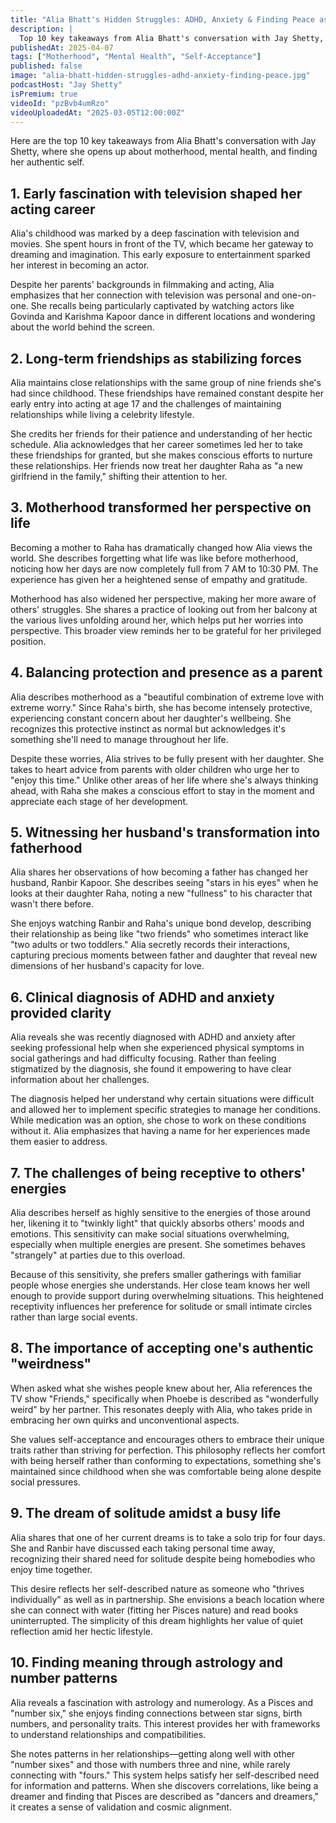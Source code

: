 ```yaml
---
title: "Alia Bhatt's Hidden Struggles: ADHD, Anxiety & Finding Peace as a New Mother"
description: |
  Top 10 key takeaways from Alia Bhatt's conversation with Jay Shetty, where she opens up about motherhood, mental health, and finding her authentic self.
publishedAt: 2025-04-07
tags: ["Motherhood", "Mental Health", "Self-Acceptance"]
published: false
image: "alia-bhatt-hidden-struggles-adhd-anxiety-finding-peace.jpg"
podcastHost: "Jay Shetty"
isPremium: true
videoId: "pzBvb4umRzo"
videoUploadedAt: "2025-03-05T12:00:00Z"
---
```



<PodcastSummaryPageLayout frontmatter={frontmatter}>

Here are the top 10 key takeaways from Alia Bhatt's conversation with Jay Shetty, where she opens up about motherhood, mental health, and finding her authentic self.

## 1. Early fascination with television shaped her acting career

Alia's childhood was marked by a deep fascination with television and movies. She spent hours in front of the TV, which became her gateway to dreaming and imagination. This early exposure to entertainment sparked her interest in becoming an actor.

Despite her parents' backgrounds in filmmaking and acting, Alia emphasizes that her connection with television was personal and one-on-one. She recalls being particularly captivated by watching actors like Govinda and Karishma Kapoor dance in different locations and wondering about the world behind the screen.

## 2. Long-term friendships as stabilizing forces

Alia maintains close relationships with the same group of nine friends she's had since childhood. These friendships have remained constant despite her early entry into acting at age 17 and the challenges of maintaining relationships while living a celebrity lifestyle.

She credits her friends for their patience and understanding of her hectic schedule. Alia acknowledges that her career sometimes led her to take these friendships for granted, but she makes conscious efforts to nurture these relationships. Her friends now treat her daughter Raha as "a new girlfriend in the family," shifting their attention to her.

## 3. Motherhood transformed her perspective on life

Becoming a mother to Raha has dramatically changed how Alia views the world. She describes forgetting what life was like before motherhood, noticing how her days are now completely full from 7 AM to 10:30 PM. The experience has given her a heightened sense of empathy and gratitude.

Motherhood has also widened her perspective, making her more aware of others' struggles. She shares a practice of looking out from her balcony at the various lives unfolding around her, which helps put her worries into perspective. This broader view reminds her to be grateful for her privileged position.

## 4. Balancing protection and presence as a parent

Alia describes motherhood as a "beautiful combination of extreme love with extreme worry." Since Raha's birth, she has become intensely protective, experiencing constant concern about her daughter's wellbeing. She recognizes this protective instinct as normal but acknowledges it's something she'll need to manage throughout her life.

Despite these worries, Alia strives to be fully present with her daughter. She takes to heart advice from parents with older children who urge her to "enjoy this time." Unlike other areas of her life where she's always thinking ahead, with Raha she makes a conscious effort to stay in the moment and appreciate each stage of her development.

## 5. Witnessing her husband's transformation into fatherhood

Alia shares her observations of how becoming a father has changed her husband, Ranbir Kapoor. She describes seeing "stars in his eyes" when he looks at their daughter Raha, noting a new "fullness" to his character that wasn't there before.

She enjoys watching Ranbir and Raha's unique bond develop, describing their relationship as being like "two friends" who sometimes interact like "two adults or two toddlers." Alia secretly records their interactions, capturing precious moments between father and daughter that reveal new dimensions of her husband's capacity for love.

## 6. Clinical diagnosis of ADHD and anxiety provided clarity

Alia reveals she was recently diagnosed with ADHD and anxiety after seeking professional help when she experienced physical symptoms in social gatherings and had difficulty focusing. Rather than feeling stigmatized by the diagnosis, she found it empowering to have clear information about her challenges.

The diagnosis helped her understand why certain situations were difficult and allowed her to implement specific strategies to manage her conditions. While medication was an option, she chose to work on these conditions without it. Alia emphasizes that having a name for her experiences made them easier to address.

## 7. The challenges of being receptive to others' energies

Alia describes herself as highly sensitive to the energies of those around her, likening it to "twinkly light" that quickly absorbs others' moods and emotions. This sensitivity can make social situations overwhelming, especially when multiple energies are present. She sometimes behaves "strangely" at parties due to this overload.

Because of this sensitivity, she prefers smaller gatherings with familiar people whose energies she understands. Her close team knows her well enough to provide support during overwhelming situations. This heightened receptivity influences her preference for solitude or small intimate circles rather than large social events.

## 8. The importance of accepting one's authentic "weirdness"

When asked what she wishes people knew about her, Alia references the TV show "Friends," specifically when Phoebe is described as "wonderfully weird" by her partner. This resonates deeply with Alia, who takes pride in embracing her own quirks and unconventional aspects.

She values self-acceptance and encourages others to embrace their unique traits rather than striving for perfection. This philosophy reflects her comfort with being herself rather than conforming to expectations, something she's maintained since childhood when she was comfortable being alone despite social pressures.

## 9. The dream of solitude amidst a busy life

Alia shares that one of her current dreams is to take a solo trip for four days. She and Ranbir have discussed each taking personal time away, recognizing their shared need for solitude despite being homebodies who enjoy time together.

This desire reflects her self-described nature as someone who "thrives individually" as well as in partnership. She envisions a beach location where she can connect with water (fitting her Pisces nature) and read books uninterrupted. The simplicity of this dream highlights her value of quiet reflection amid her hectic lifestyle.

## 10. Finding meaning through astrology and number patterns

Alia reveals a fascination with astrology and numerology. As a Pisces and "number six," she enjoys finding connections between star signs, birth numbers, and personality traits. This interest provides her with frameworks to understand relationships and compatibilities.

She notes patterns in her relationships—getting along well with other "number sixes" and those with numbers three and nine, while rarely connecting with "fours." This system helps satisfy her self-described need for information and patterns. When she discovers correlations, like being a dreamer and finding that Pisces are described as "dancers and dreamers," it creates a sense of validation and cosmic alignment.

</PodcastSummaryPageLayout>
